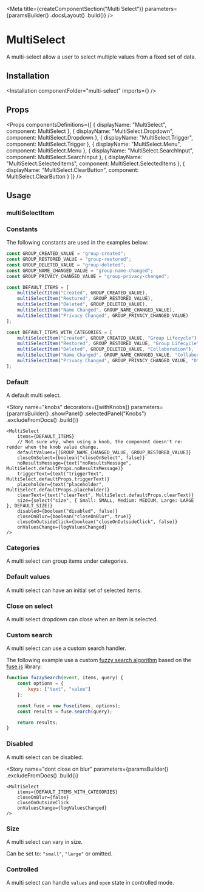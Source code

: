 

<Meta
    title={createComponentSection("Multi Select")}
    parameters={paramsBuilder()
        .docsLayout(<ReactComponentsLayout sourcePath="/packages/react-components/components/multi-select/src" />)
        .build()}
/>

# MultiSelect

A multi-select allow a user to select multiple values from a fixed set of data.

## Installation

<Installation componentFolder="multi-select" imports={<Imports />} />

## Props

<Props
    componentsDefinitions={[
        { displayName: "MultiSelect", component: MultiSelect },
        { displayName: "MultiSelect.Dropdown", component: MultiSelect.Dropdown },
        { displayName: "MultiSelect.Trigger", component: MultiSelect.Trigger },
        { displayName: "MultiSelect.Menu", component: MultiSelect.Menu },
        { displayName: "MultiSelect.SearchInput", component: MultiSelect.SearchInput },
        { displayName: "MultiSelect.SelectedItems", component: MultiSelect.SelectedItems },
        { displayName: "MultiSelect.ClearButton", component: MultiSelect.ClearButton }
    ]}
/>

## Usage

### multiSelectItem

<MultiSelectItemUsage />

### Constants

The following constants are used in the examples below:

```js dark
const GROUP_CREATED_VALUE = "group-created";
const GROUP_RESTORED_VALUE = "group-restored";
const GROUP_DELETED_VALUE = "group-deleted";
const GROUP_NAME_CHANGED_VALUE = "group-name-changed";
const GROUP_PRIVACY_CHANGED_VALUE = "group-privacy-changed";

const DEFAULT_ITEMS = [
    multiSelectItem("Created", GROUP_CREATED_VALUE),
    multiSelectItem("Restored", GROUP_RESTORED_VALUE),
    multiSelectItem("Deleted", GROUP_DELETED_VALUE),
    multiSelectItem("Name Changed", GROUP_NAME_CHANGED_VALUE),
    multiSelectItem("Privacy Changed", GROUP_PRIVACY_CHANGED_VALUE)
];

const DEFAULT_ITEMS_WITH_CATEGORIES = [
    multiSelectItem("Created", GROUP_CREATED_VALUE, "Group Lifecycle"),
    multiSelectItem("Restored", GROUP_RESTORED_VALUE, "Group Lifecycle"),
    multiSelectItem("Deleted", GROUP_DELETED_VALUE, "Collaboration"),
    multiSelectItem("Name Changed", GROUP_NAME_CHANGED_VALUE, "Collaboration"),
    multiSelectItem("Privacy Changed", GROUP_PRIVACY_CHANGED_VALUE, "Others")
];
```

### Default

A default multi select.

<Preview>
    <Story name="default">
        <MultiSelect
            items={DEFAULT_ITEMS}
            onValuesChange={logValuesChanged}
        />
    </Story>
</Preview>

<Story
    name="knobs"
    decorators={[withKnobs]}
    parameters={paramsBuilder()
        .showPanel()
        .selectedPanel("Knobs")
        .excludeFromDocs()
        .build()}
>
    <MultiSelect
        items={DEFAULT_ITEMS}
        // Not sure why, when using a knob, the component doesn't re-render when the knob value change.
        defaultValues={[GROUP_NAME_CHANGED_VALUE, GROUP_RESTORED_VALUE]}
        closeOnSelect={boolean("closeOnSelect", false)}
        noResultsMessage={text("noResultsMessage", MultiSelect.defaultProps.noResultsMessage)}
        triggerText={text("triggerText", MultiSelect.defaultProps.triggerText)}
        placeholder={text("placeholder", MultiSelect.defaultProps.placeholder)}
        clearText={text("clearText", MultiSelect.defaultProps.clearText)}
        size={select("size", { Small: SMALL, Medium: MEDIUM, Large: LARGE }, DEFAULT_SIZE)}
        disabled={boolean("disabled", false)}
        closeOnBlur={boolean("closeOnBlur", true)}
        closeOnOutsideClick={boolean("closeOnOutsideClick", false)}
        onValuesChange={logValuesChanged}
    />
</Story>

### Categories

A multi select can group items under categories.

<Preview>
    <Story name="categories">
        <MultiSelect
            items={DEFAULT_ITEMS_WITH_CATEGORIES}
            onValuesChange={logValuesChanged}
        />
    </Story>
</Preview>

### Default values

A multi select can have an initial set of selected items.

<Preview>
    <Story name="default values">
        <MultiSelect
            defaultValues={[GROUP_RESTORED_VALUE, GROUP_NAME_CHANGED_VALUE]}
            items={DEFAULT_ITEMS}
            onValuesChange={logValuesChanged}
        />
    </Story>
</Preview>

### Close on select

A multi select dropdown can close when an item is selected.

<Preview>
    <Story name="close on select">
        <MultiSelect
            closeOnSelect
            items={DEFAULT_ITEMS}
            onValuesChange={logValuesChanged}
        />
    </Story>
</Preview>

### Custom search

A multi select can use a custom search handler.

The following example use a custom [fuzzy search algorithm](https://en.wikipedia.org/wiki/Approximate_string_matching) based on the [fuse.js](https://fusejs.io/) library:

```javascript dark
function fuzzySearch(event, items, query) {
    const options = {
        keys: ["text", "value"]
    };

    const fuse = new Fuse(items, options);
    const results = fuse.search(query);

    return results;
}
```

<Preview>
    <Story name="custom search">
        <MultiSelect
            onSearch={fuzzySearch}
            items={DEFAULT_ITEMS}
            onValuesChange={logValuesChanged}
        />
    </Story>
</Preview>

### Disabled

A multi select can be disabled.

<Preview>
    <Story name="disabled">
        <MultiSelect
            disabled
            items={DEFAULT_ITEMS}
            defaultValues={[GROUP_RESTORED_VALUE, GROUP_NAME_CHANGED_VALUE]}
            onValuesChange={logValuesChanged}
        />
    </Story>
</Preview>

<Story name="dont close on blur"
    parameters={paramsBuilder()
        .excludeFromDocs()
        .build()}
>
    <MultiSelect
        items={DEFAULT_ITEMS_WITH_CATEGORIES}
        closeOnBlur={false}
        closeOnOutsideClick
        onValuesChange={logValuesChanged}
    />
</Story>

### Size

A multi select can vary in size.

Can be set to: `"small"`, `"large"` or omitted.

<Preview>
    <Story name="size">
        <div className="flex items-end items-space-between">
            <div className="flex-auto">
                <MultiSelect
                    size="small"
                    items={DEFAULT_ITEMS_WITH_CATEGORIES}
                    defaultValues={[GROUP_RESTORED_VALUE]}
                    onValuesChange={logValuesChanged}
                />
            </div>
            <div className="flex-auto">
                <MultiSelect
                    items={DEFAULT_ITEMS_WITH_CATEGORIES}
                    defaultValues={[GROUP_RESTORED_VALUE]}
                    onValuesChange={logValuesChanged}
                />
            </div>
            <div className="flex-auto">
                <MultiSelect
                    size="large"
                    items={DEFAULT_ITEMS_WITH_CATEGORIES}
                    defaultValues={[GROUP_RESTORED_VALUE]}
                    onValuesChange={logValuesChanged}
                />
            </div>
        </div>
    </Story>
</Preview>

### Controlled

A multi select can handle `values` and `open` state in controlled mode.

<FilePreview filePath="/multi-select/stories/components/controlled-multi-select">
    <ControlledMultiSelect
        items={DEFAULT_ITEMS}
        values={[GROUP_NAME_CHANGED_VALUE, GROUP_RESTORED_VALUE]}
        onValuesChange={logValuesChanged}
    />
</FilePreview>

